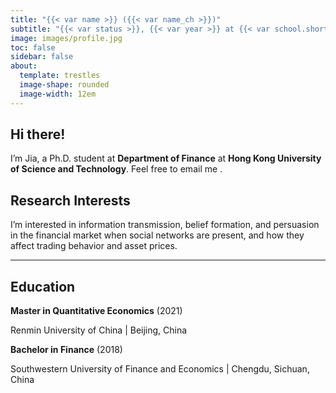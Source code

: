 ```yaml
---
title: "{{< var name >}} ({{< var name_ch >}})"
subtitle: "{{< var status >}}, {{< var year >}} at {{< var school.short >}}"
image: images/profile.jpg
toc: false
sidebar: false
about: 
  template: trestles
  image-shape: rounded
  image-width: 12em
---
```


## Hi there!

I'm Jia, a Ph.D. student at **Department of Finance** at **Hong Kong University of Science and Technology**. Feel free to email me <a href="mailto:{{< var email >}}" title="{{< var email >}}"><i class="fa-solid fa-envelope"></i></a>.

## Research Interests

I'm interested in information transmission, belief formation, and persuasion in the financial market when social networks are present, and how they affect trading behavior and asset prices.

------------------------------------------------------------------------

## Education

**Master in Quantitative Economics** (2021)

Renmin University of China \| Beijing, China

**Bachelor in Finance** (2018)

Southwestern University of Finance and Economics \| Chengdu, Sichuan, China

<br> <br>

<!-- ::: {#pageview style="width: 300px"} -->
<!-- ```{=html} -->
<!-- <script type="text/javascript" id="clustrmaps" src="//clustrmaps.com/map_v2.js?d=jF46KhlKkjUoYQnnmFfIvqFAysNooQSDIFtzf22qtuM&cl=ffffff&w=a"></script> -->
<!-- ``` -->
<!-- ::: -->
